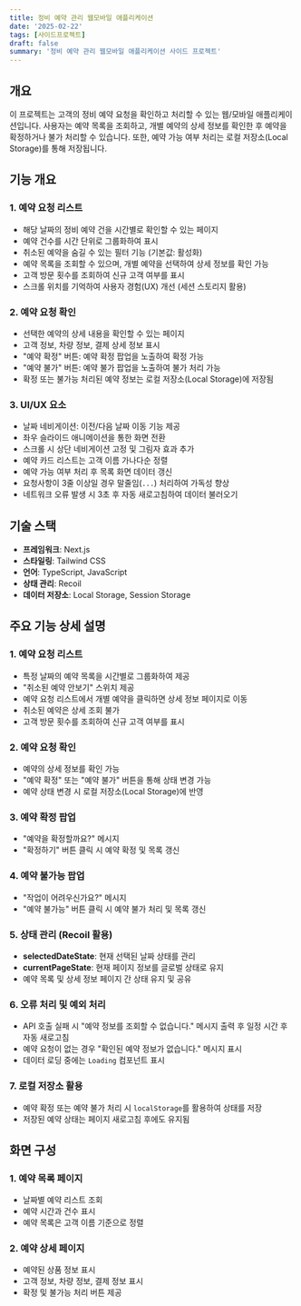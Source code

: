 ```yaml
---
title: 정비 예약 관리 웹모바일 애플리케이션
date: '2025-02-22'
tags: [사이드프로젝트]
draft: false
summary: '정비 예약 관리 웹모바일 애플리케이션 사이드 프로젝트'
---
```


## 개요

이 프로젝트는 고객의 정비 예약 요청을 확인하고 처리할 수 있는 웹/모바일 애플리케이션입니다.
사용자는 예약 목록을 조회하고, 개별 예약의 상세 정보를 확인한 후 예약을 확정하거나 불가 처리할 수 있습니다.
또한, 예약 가능 여부 처리는 로컬 저장소(Local Storage)를 통해 저장됩니다.

## 기능 개요

### 1. 예약 요청 리스트

- 해당 날짜의 정비 예약 건을 시간별로 확인할 수 있는 페이지
- 예약 건수를 시간 단위로 그룹화하여 표시
- 취소된 예약을 숨길 수 있는 필터 기능 (기본값: 활성화)
- 예약 목록을 조회할 수 있으며, 개별 예약을 선택하여 상세 정보를 확인 가능
- 고객 방문 횟수를 조회하여 신규 고객 여부를 표시
- 스크롤 위치를 기억하여 사용자 경험(UX) 개선 (세션 스토리지 활용)

### 2. 예약 요청 확인

- 선택한 예약의 상세 내용을 확인할 수 있는 페이지
- 고객 정보, 차량 정보, 결제 상세 정보 표시
- "예약 확정" 버튼: 예약 확정 팝업을 노출하여 확정 가능
- "예약 불가" 버튼: 예약 불가 팝업을 노출하여 불가 처리 가능
- 확정 또는 불가능 처리된 예약 정보는 로컬 저장소(Local Storage)에 저장됨

### 3. UI/UX 요소

- 날짜 네비게이션: 이전/다음 날짜 이동 기능 제공
- 좌우 슬라이드 애니메이션을 통한 화면 전환
- 스크롤 시 상단 네비게이션 고정 및 그림자 효과 추가
- 예약 카드 리스트는 고객 이름 가나다순 정렬
- 예약 가능 여부 처리 후 목록 화면 데이터 갱신
- 요청사항이 3줄 이상일 경우 말줄임(`...`) 처리하여 가독성 향상
- 네트워크 오류 발생 시 3초 후 자동 새로고침하여 데이터 불러오기

## 기술 스택

- **프레임워크**: Next.js
- **스타일링**: Tailwind CSS
- **언어**: TypeScript, JavaScript
- **상태 관리**: Recoil
- **데이터 저장소**: Local Storage, Session Storage

## 주요 기능 상세 설명

### 1. 예약 요청 리스트

- 특정 날짜의 예약 목록을 시간별로 그룹화하여 제공
- "취소된 예약 안보기" 스위치 제공
- 예약 요청 리스트에서 개별 예약을 클릭하면 상세 정보 페이지로 이동
- 취소된 예약은 상세 조회 불가
- 고객 방문 횟수를 조회하여 신규 고객 여부를 표시

### 2. 예약 요청 확인

- 예약의 상세 정보를 확인 가능
- "예약 확정" 또는 "예약 불가" 버튼을 통해 상태 변경 가능
- 예약 상태 변경 시 로컬 저장소(Local Storage)에 반영

### 3. 예약 확정 팝업

- "예약을 확정할까요?" 메시지
- "확정하기" 버튼 클릭 시 예약 확정 및 목록 갱신

### 4. 예약 불가능 팝업

- "작업이 어려우신가요?" 메시지
- "예약 불가능" 버튼 클릭 시 예약 불가 처리 및 목록 갱신

### 5. 상태 관리 (Recoil 활용)

- **selectedDateState**: 현재 선택된 날짜 상태를 관리
- **currentPageState**: 현재 페이지 정보를 글로벌 상태로 유지
- 예약 목록 및 상세 정보 페이지 간 상태 유지 및 공유

### 6. 오류 처리 및 예외 처리

- API 호출 실패 시 "예약 정보를 조회할 수 없습니다." 메시지 출력 후 일정 시간 후 자동 새로고침
- 예약 요청이 없는 경우 "확인된 예약 정보가 없습니다." 메시지 표시
- 데이터 로딩 중에는 `Loading` 컴포넌트 표시

### 7. 로컬 저장소 활용

- 예약 확정 또는 예약 불가 처리 시 `localStorage`를 활용하여 상태를 저장
- 저장된 예약 상태는 페이지 새로고침 후에도 유지됨

## 화면 구성

### 1. 예약 목록 페이지

- 날짜별 예약 리스트 조회
- 예약 시간과 건수 표시
- 예약 목록은 고객 이름 기준으로 정렬

### 2. 예약 상세 페이지

- 예약된 상품 정보 표시
- 고객 정보, 차량 정보, 결제 정보 표시
- 확정 및 불가능 처리 버튼 제공
